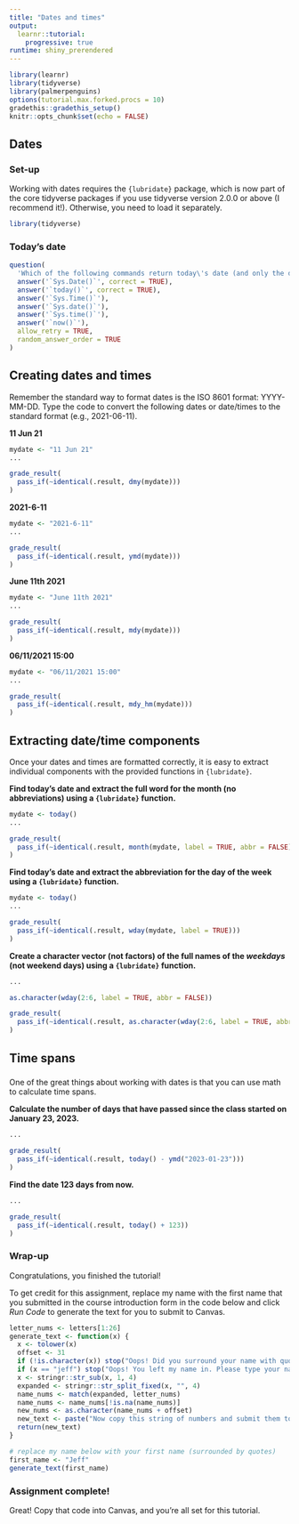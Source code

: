 ```yaml
---
title: "Dates and times"
output: 
  learnr::tutorial:
    progressive: true
runtime: shiny_prerendered
---
```


```r
library(learnr)
library(tidyverse)
library(palmerpenguins)
options(tutorial.max.forked.procs = 10)
gradethis::gradethis_setup()
knitr::opts_chunk$set(echo = FALSE)
```


## Dates

### Set-up

Working with dates requires the `{lubridate}` package, which is now part of the core tidyverse packages if you use tidyverse version 2.0.0 or above (I recommend it!). Otherwise, you need to load it separately.

```r
library(tidyverse)
```

### Today's date

```r
question(
  'Which of the following commands return today\'s date (and only the date)?',
  answer('`Sys.Date()`', correct = TRUE),
  answer('`today()`', correct = TRUE),
  answer('`Sys.Time()`'),
  answer('`Sys.date()`'),
  answer('`Sys.time()`'),
  answer('`now()`'),
  allow_retry = TRUE,
  random_answer_order = TRUE
)
```

## Creating dates and times

Remember the standard way to format dates is the ISO 8601 format: YYYY-MM-DD. Type the code to convert the following dates or date/times to the standard format (e.g., 2021-06-11).

**11 Jun 21**
```r
mydate <- "11 Jun 21"
...
```
 
```r
grade_result(
  pass_if(~identical(.result, dmy(mydate)))
)
```

**2021-6-11**
```r
mydate <- "2021-6-11"
...
```
 
```r
grade_result(
  pass_if(~identical(.result, ymd(mydate)))
)
```

**June 11th 2021**
```r
mydate <- "June 11th 2021"
...
```
 
```r
grade_result(
  pass_if(~identical(.result, mdy(mydate)))
)
```

**06/11/2021 15:00**
```r
mydate <- "06/11/2021 15:00"
...
```
 
```r
grade_result(
  pass_if(~identical(.result, mdy_hm(mydate)))
)
```

## Extracting date/time components

Once your dates and times are formatted correctly, it is easy to extract individual components with the provided functions in `{lubridate}`.

**Find today's date and extract the full word for the month (no abbreviations) using a `{lubridate}` function.**
```r
mydate <- today()
...
```
 
```r
grade_result(
  pass_if(~identical(.result, month(mydate, label = TRUE, abbr = FALSE)))
)
```

**Find today's date and extract the abbreviation for the day of the week using a `{lubridate}` function.**
```r
mydate <- today()
...
```
 
```r
grade_result(
  pass_if(~identical(.result, wday(mydate, label = TRUE)))
)
```

**Create a character vector (not factors) of the full names of the _weekdays_ (not weekend days) using a `{lubridate}` function.**
```r
...
```
 
```r
as.character(wday(2:6, label = TRUE, abbr = FALSE))
```

```r
grade_result(
  pass_if(~identical(.result, as.character(wday(2:6, label = TRUE, abbr = FALSE))))
)
```

## Time spans

###

One of the great things about working with dates is that you can use math to calculate time spans.

**Calculate the number of days that have passed since the class started on January 23, 2023.**
```r
...
```
 
```r
grade_result(
  pass_if(~identical(.result, today() - ymd("2023-01-23")))
)
```

**Find the date 123 days from now.**
```r
...
```
 
```r
grade_result(
  pass_if(~identical(.result, today() + 123))
)
```

### 

### Wrap-up

Congratulations, you finished the tutorial!

To get credit for this assignment, replace my name with the first name that you submitted in the course introduction form in the code below and click *Run Code* to generate the text for you to submit to Canvas. 

```r
letter_nums <- letters[1:26]
generate_text <- function(x) {
  x <- tolower(x)
  offset <- 31
  if (!is.character(x)) stop("Oops! Did you surround your name with quotation marks?")
  if (x == "jeff") stop("Oops! You left my name in. Please type your name.")
  x <- stringr::str_sub(x, 1, 4)
  expanded <- stringr::str_split_fixed(x, "", 4)
  name_nums <- match(expanded, letter_nums)
  name_nums <- name_nums[!is.na(name_nums)]
  new_nums <- as.character(name_nums + offset)
  new_text <- paste("Now copy this string of numbers and submit them to Canvas:", stringr::str_c(new_nums, collapse = ""))
  return(new_text)
}
```

```r
# replace my name below with your first name (surrounded by quotes)
first_name <- "Jeff"
generate_text(first_name)
```

### Assignment complete!

Great! Copy that code into Canvas, and you're all set for this tutorial.
